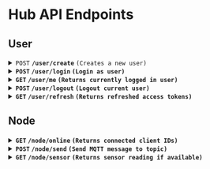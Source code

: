# Hub API Endpoints

## User

<details>
 <summary><code>POST</code>&nbsp;<code><b>/user/create</b></code>&nbsp;<code>(Creates a new user)</code></summary>

<b />
**Parameters**

> | name              |  type     | data type      | description                         |
> |-------------------|-----------|----------------|-------------------------------------|
> | `username`        |  required | string         | Must be unique                      |
> | `password`        |  required | string         | Min 8 characters                    |
> | `role`            |  required | string         | `admin` or `operator`               |

<b />
**Headers**

> | Content-Type        |  Authorization         |
> |---------------------|------------------------|
> | `application/json`  | `Bearer [access token]` |

<b />
**Responses**

> | http code     | content-type                      | response                                                                           |
> |---------------|-----------------------------------|------------------------------------------------------------------------------------|
> | `201`         | `N/A`                             | `void`                                                                             |
> | `400`         | `application/json`                | `{"statusCode":400,"message":"Username '[username]' is already in use"}`           |
> | `400`         | `application/json`                | `{"statusCode":400,"message":"Unsupported role provided: [role]"}`                 |
> | `400`         | `application/json`                | `{"statusCode":400,"message":"Users with 'admin' role must be created via CLI"}`   |
> | `403`         | `application/json`                | `{"statusCode":403,"message":"Forbidden"}`                                         |

<b />
**Example cURL**

> ```javascript
>  curl -X POST http://[computer name OR IP address]/user/create \
>  -H "Content-Type: application/json" \
>  -H "Authorization: Bearer [access token]" \
>  -d '{"username": "my_username", "password": "my_password", "role": "my_role" }'
> ```
</details>


<details>
 <summary><code>POST</code>&nbsp;<code><b>/user/login</b></code>&nbsp;<code>(Login as user)</code></summary>

<b />
**Parameters**

> | name              |  type     | data type      |
> |-------------------|-----------|----------------|
> | `username`        |  required | string         |
> | `password`        |  required | string         |

<b />
**Responses**

> | http code     | content-type                      | response                                                                           |
> |---------------|-----------------------------------|------------------------------------------------------------------------------------|
> | `201`         | `application/json`                | `{"accessToken": "[token]","refreshToken":"[token]"}`                              |
> | `400`         | `application/json`                | `{"statusCode":400,"message":"Invalid username or password!"}`                     |


<b />
**Example cURL**

> ```javascript
>  curl -X POST http://[computer name OR IP address]/user/login \
>  -H "Content-Type: application/json" \
>  -d '{"username": "my_username", "password": "my_password" }'
> ```
</details>

<details>
 <summary><code>GET</code>&nbsp;<code><b>/user/me</b></code>&nbsp;<code>(Returns currently logged in user)</code></summary>

<b />
**Headers**

> | Content-Type        |  Authorization          |
> |---------------------|-------------------------|
> | `application/json`  | `Bearer [access token]` |

<b />
**Responses**

> | http code     | content-type                      | response                                      |
> |---------------|-----------------------------------|-----------------------------------------------|
> | `201`         | `application/json`                | `User Object`                                 |
> | `403`         | `application/json`                | `{"statusCode":403,"message":"Forbidden"}`    |


<b />
**Example cURL**

> ```javascript
>  curl -X GET http://[computer name OR IP address]/user/me \
>  -H "Content-Type: application/json" \
>  -H "Authorization: Bearer [access token]"
> ```
</details>

<details>
<summary><code>POST</code>&nbsp;<code><b>/user/logout</b></code>&nbsp;<code>(Logout current user)</code></summary>

<b />
**Headers**

> | Content-Type        |  Authorization          |
> |---------------------|-------------------------|
> | `application/json`  | `Bearer [access token]` |

<b />
**Responses**

> | http code     | content-type                      | response                                      |
> |---------------|-----------------------------------|-----------------------------------------------|
> | `201`         | `application/json`                | `void`                                        |
> | `403`         | `application/json`                | `{"statusCode":403,"message":"Forbidden"}`    |


<b />
**Example cURL**

> ```javascript
>  curl -X POST http://[computer name OR IP address]/user/logout \
>  -H "Content-Type: application/json" \
>  -H "Authorization: Bearer [access token]"
> ```
</details>

<details>
 <summary><code>GET</code>&nbsp;<code><b>/user/refresh</b></code>&nbsp;<code>(Returns refreshed access tokens)</code></summary>

<b />
**Headers**

> | Content-Type        |  Authorization          |
> |---------------------|-------------------------|
> | `application/json`  | `Bearer [refresh token]` |

<b />
**Responses**

> | http code     | content-type                      | response                                               |
> |---------------|-----------------------------------|--------------------------------------------------------|
> | `201`         | `application/json`                | `{"accessToken": "[token]","refreshToken":"[token]"}`  |
> | `403`         | `application/json`                | `{"statusCode":403,"message":"Forbidden"}`             |

<b />
**Example cURL**

> ```javascript
>  curl -X GET http://[computer name OR IP address]/user/refresh \
>  -H "Content-Type: application/json" \
>  -H "Authorization: Bearer [refresh token]"
> ```
</details>


## Node

<details>
<summary><code>GET</code>&nbsp;<code><b>/node/online</b></code>&nbsp;<code>(Returns connected client IDs)</code></summary>

<b />
**Headers**

> | Content-Type        |  Authorization          |
> |---------------------|-------------------------|
> | `application/json`  | `Bearer [access token]` |

<b />
**Responses**

> | http code     | content-type                      | response                                               |
> |---------------|-----------------------------------|--------------------------------------------------------|
> | `201`         | `application/json`                | `[client IDs]`                                         |
> | `403`         | `application/json`                | `{"statusCode":403,"message":"Forbidden"}`             |

<b />
**Example cURL**

> ```javascript
>  curl -X GET http://[computer name OR IP address]/node/online \
>  -H "Content-Type: application/json" \
>  -H "Authorization: Bearer [access token]"
> ```
</details>

<details>
<summary><code>POST</code>&nbsp;<code><b>/node/send</b></code>&nbsp;<code>(Send MQTT message to topic)</code></summary>

<b />
**Parameters**

> | name              |  type     | data type      |
> |-------------------|-----------|----------------|
> | `topic`           |  required | string         |
> | `payload`         |  required | string         |

<b />
**Headers**

> | Content-Type        |  Authorization          |
> |---------------------|-------------------------|
> | `application/json`  | `Bearer [access token]` |

<b />
**Responses**

> | http code     | content-type                      | response                                         |
> |---------------|-----------------------------------|--------------------------------------------------|
> | `201`         | `application/json`                | `any`                                            |
> | `403`         | `application/json`                | `{"statusCode":403,"message":"Forbidden"}`       |

<b />
**Example cURL**

> ```javascript
>  curl -X POST http://[computer name OR IP address]/node/send \
>  -H "Content-Type: application/json" \
>  -H "Authorization: Bearer [access token]"
>  -d '{"topic": "mqtt_topic", "payload": "mqtt_payload" }'
> ```
</details>

<details>
<summary><code>GET</code>&nbsp;<code><b>/node/sensor</b></code>&nbsp;<code>(Returns sensor reading if available)</code></summary>

<b />
**Parameters**

> | name              |  type     | data type      |
> |-------------------|-----------|----------------|
> | `client_id`       |  required | string         |

<b />
**Headers**

> | Content-Type        |  Authorization          |
> |---------------------|-------------------------|
> | `application/json`  | `Bearer [access token]` |

<b />
**Responses**

> | http code     | content-type                      | response                                               |
> |---------------|-----------------------------------|--------------------------------------------------------|
> | `201`         | `application/json`                | `string` or `undefined`                                |
> | `403`         | `application/json`                | `{"statusCode":403,"message":"Forbidden"}`             |

<b />
**Example cURL**

> ```javascript
>  curl -X GET http://[computer name OR IP address]/node/sensor \
>  -H "Content-Type: application/json" \
>  -H "Authorization: Bearer [access token]"
>  -d '{"client_id": "client_id" }'
> ```
</details>